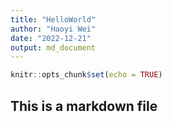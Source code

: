 ```yaml
---
title: "HelloWorld"
author: "Haoyi Wei"
date: "2022-12-21"
output: md_document
---
```


```r
knitr::opts_chunk$set(echo = TRUE)
```

## This is a markdown file